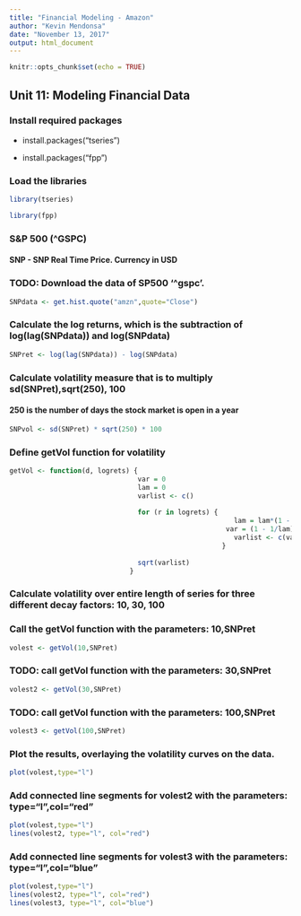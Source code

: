 ```yaml
---
title: "Financial Modeling - Amazon"
author: "Kevin Mendonsa"
date: "November 13, 2017"
output: html_document
---
```


```r
knitr::opts_chunk$set(echo = TRUE)
```





## Unit 11: Modeling Financial Data


### Install required packages

- install.packages("tseries")

- install.packages("fpp")


### Load the libraries

```r
library(tseries)

library(fpp)
```

### S&P 500 (^GSPC)
####    SNP - SNP Real Time Price. Currency in USD

### TODO: Download the data of SP500 '^gspc'.

```r
SNPdata <- get.hist.quote("amzn",quote="Close")
```

### Calculate the log returns, which is the subtraction of log(lag(SNPdata)) and log(SNPdata)

```r
SNPret <- log(lag(SNPdata)) - log(SNPdata)
```

### Calculate volatility measure that is to multiply sd(SNPret),sqrt(250), 100
#### 250 is the number of days the stock market is open in a year

```r
SNPvol <- sd(SNPret) * sqrt(250) * 100
```

### Define getVol function for volatility

```r
getVol <- function(d, logrets) {
                              	var = 0
                              	lam = 0
                              	varlist <- c()
                              
                              	for (r in logrets) {
                                                		lam = lam*(1 - 1/d) + 1
                                                	  var = (1 - 1/lam)*var + (1/lam)*r^2
                                                		varlist <- c(varlist, var)
                                                	 }
                              
                              	sqrt(varlist)
                              }
```


### Calculate volatility over entire length of series for three different decay factors: 10, 30, 100

### Call the getVol function with the parameters: 10,SNPret

```r
volest <- getVol(10,SNPret)
```


### TODO: call getVol function with the parameters: 30,SNPret

```r
volest2 <- getVol(30,SNPret)
```

### TODO: call getVol function with the parameters: 100,SNPret

```r
volest3 <- getVol(100,SNPret)
```

### Plot the results, overlaying the volatility curves on the data.

```r
plot(volest,type="l")
```

### Add connected line segments for volest2 with the parameters: type="l",col="red"

```r
plot(volest,type="l")
lines(volest2, type="l", col="red")
```

### Add connected line segments for volest3 with the parameters: type="l",col="blue"

```r
plot(volest,type="l")
lines(volest2, type="l", col="red")
lines(volest3, type="l", col="blue")
```

